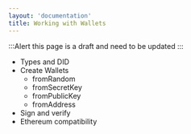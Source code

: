```yaml
---
layout: 'documentation'
title: Working with Wallets
---
```


:::Alert
this page is a draft and need to be updated
:::

- Types and DID
- Create Wallets
  - fromRandom
  - fromSecretKey
  - fromPublicKey
  - fromAddress
- Sign and verify
- Ethereum compatibility
